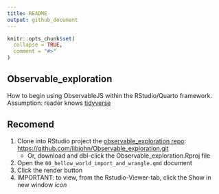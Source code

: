 ```yaml
---
title: README
output: github_document
---
```


<!-- README.md is generated from README.Rmd. Please edit that file -->

```r
knitr::opts_chunk$set(
  collapse = TRUE,
  comment = "#>"
)
```

## Observable_exploration

<!-- badges: start -->

<!-- badges: end -->

How to begin using ObservableJS within the RStudio/Quarto framework. Assumption: reader knows [tidyverse](https://tidyverse.org)

## Recomend

1.  Clone into RStudio project the [observable_exploration repo](https://github.com/libjohn/Observable_exploration#readme): <https://github.com/libjohn/Observable_exploration.git>
    -   Or, download and dbl-click the Observable_exploration.Rproj file
2.  Open the `00_hellow_world_import_and_wrangle.qmd` document
3.  Click the render button
4.  IMPORTANT: to view, from the Rstudio-Viewer-tab, click the Show in new window *icon*
